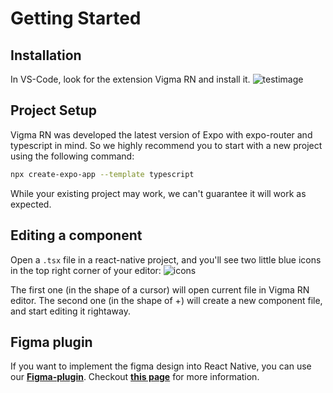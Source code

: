 # Getting Started

## Installation

In VS-Code, look for the extension Vigma RN and install it.
![testimage](/images/gettingStarted/ExtensionSearch.png)

## Project Setup

Vigma RN was developed the latest version of Expo with expo-router and typescript in mind. So we highly recommend you to start with a new project using the following command:

```bash
npx create-expo-app --template typescript
```

While your existing project may work, we can't guarantee it will work as expected.

## Editing a component

Open a `.tsx` file in a react-native project, and you'll see two little blue icons in the top right corner of your editor:
![icons](/images/gettingStarted/icons.png)

The first one (in the shape of a cursor) will open current file in Vigma RN editor. The second one (in the shape of +) will create a new component file, and start editing it rightaway.

## Figma plugin

If you want to implement the figma design into React Native, you can use our [**Figma-plugin**](https://www.figma.com/community/plugin/1260477949715606742/vigma-rn).
Checkout [**this page**](/more/figma_to_code) for more information.
